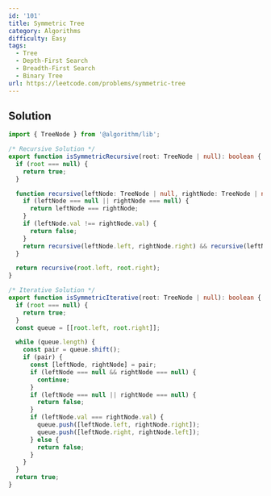 ```yaml
---
id: '101'
title: Symmetric Tree
category: Algorithms
difficulty: Easy
tags:
  - Tree
  - Depth-First Search
  - Breadth-First Search
  - Binary Tree
url: https://leetcode.com/problems/symmetric-tree
---
```


## Solution

```typescript showLineNumbers
import { TreeNode } from '@algorithm/lib';

/* Recursive Solution */
export function isSymmetricRecursive(root: TreeNode | null): boolean {
  if (root === null) {
    return true;
  }

  function recursive(leftNode: TreeNode | null, rightNode: TreeNode | null): boolean {
    if (leftNode === null || rightNode === null) {
      return leftNode === rightNode;
    }
    if (leftNode.val !== rightNode.val) {
      return false;
    }
    return recursive(leftNode.left, rightNode.right) && recursive(leftNode.right, rightNode.left);
  }

  return recursive(root.left, root.right);
}

/* Iterative Solution */
export function isSymmetricIterative(root: TreeNode | null): boolean {
  if (root === null) {
    return true;
  }
  const queue = [[root.left, root.right]];

  while (queue.length) {
    const pair = queue.shift();
    if (pair) {
      const [leftNode, rightNode] = pair;
      if (leftNode === null && rightNode === null) {
        continue;
      }
      if (leftNode === null || rightNode === null) {
        return false;
      }
      if (leftNode.val === rightNode.val) {
        queue.push([leftNode.left, rightNode.right]);
        queue.push([leftNode.right, rightNode.left]);
      } else {
        return false;
      }
    }
  }
  return true;
}
```
